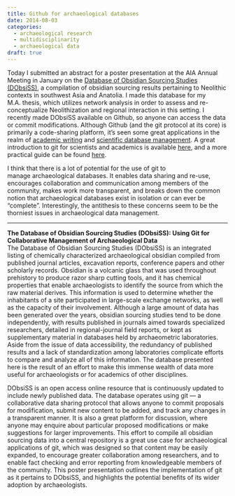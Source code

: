 ```yaml
---
title: Github for archaeological databases
date: 2014-08-03
categories:
  - archaeological research
  - multidisciplinarity
  - archaeological data
draft: true
---
```


Today I submitted an abstract for a poster presentation at the AIA Annual Meeting in January on the [Database of Obsidian Sourcing Studies (DObsiSS)](http://zackbatist.github.io/DObsiSS/), a compilation of obsidian sourcing results pertaining to Neolithic contexts in southwest Asia and Anatolia.
I made this database for my M.A. thesis, which utilizes network analysis in order to assess and re-conceptualize Neolithization and regional interaction in this setting.
I recently made DObsiSS available on Github, so anyone can access the data or commit modifications. Although Github (and the git protocol at its core) is primarily a code-sharing platform, it's seen some great applications in the realm of [academic writing](http://chronicle.com/blogs/profhacker/tag/github101) and [scientific database management](http://blog.okfn.org/2013/07/02/git-and-github-for-data/).
A great introduction to git for scientists and academics is available [here](http://nyuccl.org/pages/GitTutorial/), and a more practical guide can be found [here](http://rogerdudler.github.io/git-guide/).

I think that there is a lot of potential for the use of git to manage archaeological databases.
It enables data sharing and re-use, encourages collaboration and communication among members of the community, makes work more transparent, and breaks down the common notion that archaeological databases exist in isolation or can ever be "complete".
Interestingly, the antithesis to these concerns seem to be the thorniest issues in archaeological data management.

---

**The Database of Obsidian Sourcing Studies (DObsiSS): Using Git for Collaborative Management of Archaeological Data**\
The Database of Obsidian Sourcing Studies (DObsiSS) is an integrated listing of chemically characterized archaeological obsidian compiled from published journal articles, excavation reports, conference papers and other scholarly records.
Obsidian is a volcanic glass that was used throughout prehistory to produce razor sharp cutting tools, and it has chemical properties that enable archaeologists to identify the source from which the raw material derives.
This information is used to determine whether the inhabitants of a site participated in large-scale exchange networks, as well as the capacity of their involvement.
Although a large amount of data has been generated over the years, obsidian sourcing studies tend to be done independently, with results published in journals aimed towards specialized researchers, detailed in regional-journal field reports, or kept as supplementary material in databases held by archaeometric laboratories.
Aside from the issue of data accessibility, the redundancy of published results and a lack of standardization among laboratories complicate efforts to compare and analyze all of this information.
The database presented here is the result of an effort to make this immense wealth of data more useful for archaeologists or for academics of other disciplines.

DObsiSS is an open access online resource that is continuously updated to include newly published data.
The database operates using git --– a collaborative data sharing protocol that allows anyone to commit proposals for modification, submit new content to be added, and track any changes in a transparent manner.
It is also a great platform for discussion, where anyone may enquire about particular proposed modifications or make suggestions for larger improvements.
This effort to compile all obsidian sourcing data into a central repository is a great use case for archaeological applications of git, which was designed so that content may be easily expanded, to encourage greater collaboration among researchers, and to enable fact checking and error reporting from knowledgeable members of the community.
This poster presentation outlines the implementation of git as it pertains to DObsiSS, and highlights the potential benefits of its wider adoption by archaeologists.



